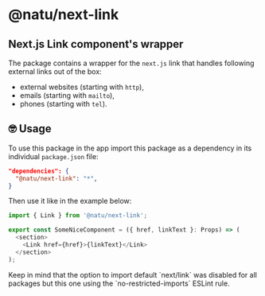 
# @natu/next-link

## Next.js Link component's wrapper

The package contains a wrapper for the `next.js` link that handles following external links out of the box:

- external websites (starting with `http`),
- emails (starting with `mailto`),
- phones (starting with `tel`).

## 🤓 Usage

To use this package in the app import this package as a dependency in its individual `package.json` file:

```json
"dependencies": {
  "@natu/next-link": "*",
}
```

Then use it like in the example below:

```ts
import { Link } from '@natu/next-link';

export const SomeNiceComponent = ({ href, linkText }: Props) => (
  <section>
    <Link href={href}>{linkText}</Link>
  </section>
);
```

<Callout type="warning" emoji="⚠️">
  Keep in mind that the option to import default `next/link` was disabled for all packages but this
  one using the `no-restricted-imports` ESLint rule.
</Callout>

